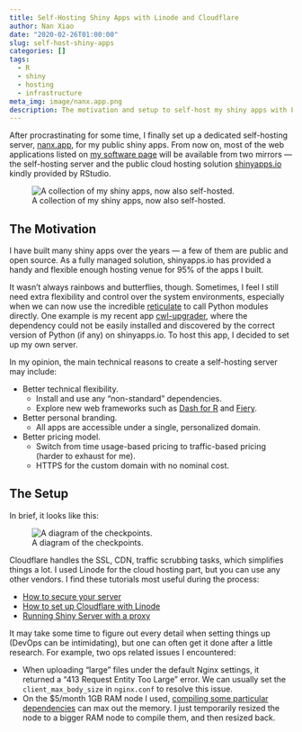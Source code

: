 ```yaml
---
title: Self-Hosting Shiny Apps with Linode and Cloudflare
author: Nan Xiao
date: "2020-02-26T01:00:00"
slug: self-host-shiny-apps
categories: []
tags:
  - R
  - shiny
  - hosting
  - infrastructure
meta_img: image/nanx.app.png
description: The motivation and setup to self-host my shiny apps with Linode and Cloudflare.
---
```


After procrastinating for some time, I finally set up a dedicated self-hosting server, [nanx.app](https://nanx.app), for my public shiny apps. From now on, most of the web applications listed on [my software page](https://nanx.me/software/) will be available from two mirrors --- the self-hosting server and the public cloud hosting solution [shinyapps.io](https://www.shinyapps.io) kindly provided by RStudio.

![A collection of my shiny apps, now also self-hosted.](/image/nanx.app.png)

## The Motivation

I have built many shiny apps over the years --- a few of them are public and open source. As a fully managed solution, shinyapps.io has provided a handy and flexible enough hosting venue for 95% of the apps I built.

It wasn't always rainbows and butterflies, though. Sometimes, I feel I still need extra flexibility and control over the system environments, especially when we can now use the incredible [reticulate](https://rstudio.github.io/reticulate/) to call Python modules directly. One example is my recent app [cwl-upgrader](https://github.com/nanxstats/cwl-upgrader), where the dependency could not be easily installed and discovered by the correct version of Python (if any) on shinyapps.io. To host this app, I decided to set up my own server.

In my opinion, the main technical reasons to create a self-hosting server may include:

- Better technical flexibility.
  - Install and use any "non-standard" dependencies.
  - Explore new web frameworks such as [Dash for R](https://twitter.com/nanxstats/status/1155992482993205251) and [Fiery](https://github.com/thomasp85/fiery).
- Better personal branding.
  - All apps are accessible under a single, personalized domain.
- Better pricing model.
  - Switch from time usage-based pricing to traffic-based pricing (harder to exhaust for me).
  - HTTPS for the custom domain with no nominal cost.

## The Setup

In brief, it looks like this:

![A diagram of the checkpoints.](self-hosting-shiny-diagram.png)

Cloudflare handles the SSL, CDN, traffic scrubbing tasks, which simplifies things a lot. I used Linode for the cloud hosting part, but you can use any other vendors. I find these tutorials most useful during the process:

- [How to secure your server](https://www.linode.com/docs/guides/securing-your-server/)
- [How to set up Cloudflare with Linode](https://www.linode.com/docs/guides/how-to-set-up-cloudflare-with-linode/)
- [Running Shiny Server with a proxy](https://support.rstudio.com/hc/en-us/articles/213733868-Running-Shiny-Server-with-a-Proxy)

It may take some time to figure out every detail when setting things up (DevOps can be intimidating), but one can often get it done after a little research. For example, two ops related issues I encountered:

- When uploading "large" files under the default Nginx settings, it returned a "413 Request Entity Too Large" error. We can usually set the `client_max_body_size` in `nginx.conf` to resolve this issue.
- On the $5/month 1GB RAM node I used, [compiling some particular dependencies](https://github.com/RcppCore/RcppEigen/issues/53) can max out the memory. I just temporarily resized the node to a bigger RAM node to compile them, and then resized back.
